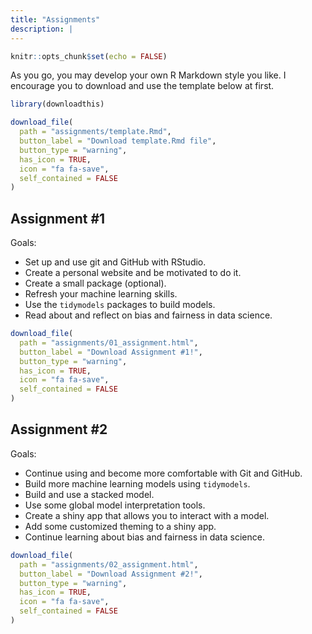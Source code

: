 ```yaml
---
title: "Assignments"
description: |
---
```


```r
knitr::opts_chunk$set(echo = FALSE)
```

As you go, you may develop your own R Markdown style you like. I encourage you to download and use the template below at first.

```r
library(downloadthis)

download_file(
  path = "assignments/template.Rmd",
  button_label = "Download template.Rmd file",
  button_type = "warning",
  has_icon = TRUE,
  icon = "fa fa-save",
  self_contained = FALSE
)
```


## Assignment #1

Goals:

* Set up and use git and GitHub with RStudio.  
* Create a personal website and be motivated to do it.  
* Create a small package (optional).  
* Refresh your machine learning skills.  
* Use the `tidymodels` packages to build models.  
* Read about and reflect on bias and fairness in data science.

```r
download_file(
  path = "assignments/01_assignment.html",
  button_label = "Download Assignment #1!",
  button_type = "warning",
  has_icon = TRUE,
  icon = "fa fa-save",
  self_contained = FALSE
)
```

## Assignment #2

Goals:

* Continue using and become more comfortable with Git and GitHub.  
* Build more machine learning models using `tidymodels`.  
* Build and use a stacked model.  
* Use some global model interpretation tools.  
* Create a shiny app that allows you to interact with a model.  
* Add some customized theming to a shiny app.  
* Continue learning about bias and fairness in data science.  


```r
download_file(
  path = "assignments/02_assignment.html",
  button_label = "Download Assignment #2!",
  button_type = "warning",
  has_icon = TRUE,
  icon = "fa fa-save",
  self_contained = FALSE
)
```
